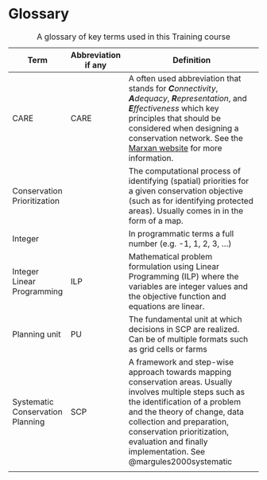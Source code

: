 # Glossary {#sec-glossary .unnumbered}

| Term                             | Abbreviation if any  | Definition                                                                                                                                                                                                                                                                                                         |
|------------|-------------|-----------------------------------------------|
| CARE                             | CARE                 | A often used abbreviation that stands for ***C**onnectivity*, ***A**dequacy*, ***R**epresentation*, and ***E**ffectiveness* which key principles that should be considered when designing a conservation network. See the [Marxan website](https://marxansolutions.org/the-care-principles/) for more information. |
| Conservation Prioritization      |                      | The computational process of identifying (spatial) priorities for a given conservation objective (such as for identifying protected areas). Usually comes in in the form of a map.                                                                                                                                 |
| Integer                          |                      | In programmatic terms a full number (e.g. -1, 1, 2, 3, ...)                                                                                                                                                                                                                                                        |
| Integer Linear Programming       | ILP                  | Mathematical problem formulation using Linear Programming (ILP) where the variables are integer values and the objective function and equations are linear.                                                                                                                                                        |
| Planning unit                    | PU                   | The fundamental unit at which decisions in SCP are realized. Can be of multiple formats such as grid cells or farms                                                                                                                                                                                                |
| Systematic Conservation Planning | SCP                  | A framework and step-wise approach towards mapping conservation areas. Usually involves multiple steps such as the identification of a problem and the theory of change, data collection and preparation, conservation prioritization, evaluation and finally implementation. See @margules2000systematic          |
|                                  |                      |                                                                                                                                                                                                                                                                                                                    |

: A glossary of key terms used in this Training course
